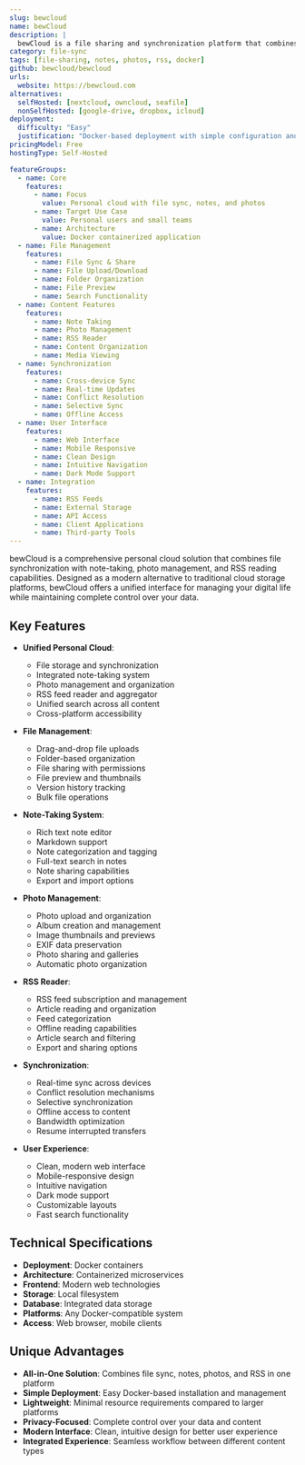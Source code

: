 ```yaml
---
slug: bewcloud
name: bewCloud
description: |
  bewCloud is a file sharing and synchronization platform that combines file storage with notes and photo management. It serves as an alternative to Nextcloud and ownCloud with additional RSS reader functionality for a complete personal cloud experience.
category: file-sync
tags: [file-sharing, notes, photos, rss, docker]
github: bewcloud/bewcloud
urls:
  website: https://bewcloud.com
alternatives:
  selfHosted: [nextcloud, owncloud, seafile]
  nonSelfHosted: [google-drive, dropbox, icloud]
deployment:
  difficulty: "Easy"
  justification: "Docker-based deployment with simple configuration and minimal setup requirements."
pricingModel: Free
hostingType: Self-Hosted

featureGroups:
  - name: Core
    features:
      - name: Focus
        value: Personal cloud with file sync, notes, and photos
      - name: Target Use Case
        value: Personal users and small teams
      - name: Architecture
        value: Docker containerized application
  - name: File Management
    features:
      - name: File Sync & Share
      - name: File Upload/Download
      - name: Folder Organization
      - name: File Preview
      - name: Search Functionality
  - name: Content Features
    features:
      - name: Note Taking
      - name: Photo Management
      - name: RSS Reader
      - name: Content Organization
      - name: Media Viewing
  - name: Synchronization
    features:
      - name: Cross-device Sync
      - name: Real-time Updates
      - name: Conflict Resolution
      - name: Selective Sync
      - name: Offline Access
  - name: User Interface
    features:
      - name: Web Interface
      - name: Mobile Responsive
      - name: Clean Design
      - name: Intuitive Navigation
      - name: Dark Mode Support
  - name: Integration
    features:
      - name: RSS Feeds
      - name: External Storage
      - name: API Access
      - name: Client Applications
      - name: Third-party Tools
---
```


bewCloud is a comprehensive personal cloud solution that combines file synchronization with note-taking, photo management, and RSS reading capabilities. Designed as a modern alternative to traditional cloud storage platforms, bewCloud offers a unified interface for managing your digital life while maintaining complete control over your data.

## Key Features

- **Unified Personal Cloud**:

  - File storage and synchronization
  - Integrated note-taking system
  - Photo management and organization
  - RSS feed reader and aggregator
  - Unified search across all content
  - Cross-platform accessibility

- **File Management**:

  - Drag-and-drop file uploads
  - Folder-based organization
  - File sharing with permissions
  - File preview and thumbnails
  - Version history tracking
  - Bulk file operations

- **Note-Taking System**:

  - Rich text note editor
  - Markdown support
  - Note categorization and tagging
  - Full-text search in notes
  - Note sharing capabilities
  - Export and import options

- **Photo Management**:

  - Photo upload and organization
  - Album creation and management
  - Image thumbnails and previews
  - EXIF data preservation
  - Photo sharing and galleries
  - Automatic photo organization

- **RSS Reader**:

  - RSS feed subscription and management
  - Article reading and organization
  - Feed categorization
  - Offline reading capabilities
  - Article search and filtering
  - Export and sharing options

- **Synchronization**:

  - Real-time sync across devices
  - Conflict resolution mechanisms
  - Selective synchronization
  - Offline access to content
  - Bandwidth optimization
  - Resume interrupted transfers

- **User Experience**:
  - Clean, modern web interface
  - Mobile-responsive design
  - Intuitive navigation
  - Dark mode support
  - Customizable layouts
  - Fast search functionality

## Technical Specifications

- **Deployment**: Docker containers
- **Architecture**: Containerized microservices
- **Frontend**: Modern web technologies
- **Storage**: Local filesystem
- **Database**: Integrated data storage
- **Platforms**: Any Docker-compatible system
- **Access**: Web browser, mobile clients

## Unique Advantages

- **All-in-One Solution**: Combines file sync, notes, photos, and RSS in one platform
- **Simple Deployment**: Easy Docker-based installation and management
- **Lightweight**: Minimal resource requirements compared to larger platforms
- **Privacy-Focused**: Complete control over your data and content
- **Modern Interface**: Clean, intuitive design for better user experience
- **Integrated Experience**: Seamless workflow between different content types
